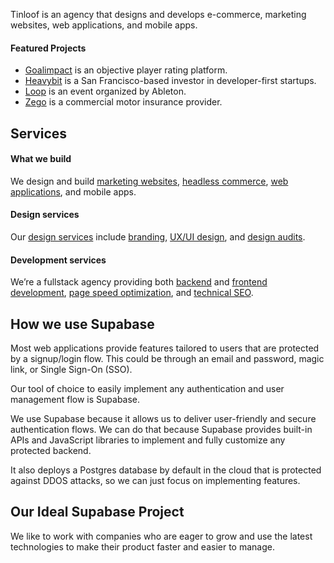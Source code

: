 Tinloof is an agency that designs and develops e-commerce, marketing websites, web applications, and mobile apps.

#### Featured Projects

- [Goalimpact](https://tinloof.com/work/goalimpact) is an objective player rating platform.
- [Heavybit](https://tinloof.com/work/heavybit) is a San Francisco-based investor in developer-first startups.
- [Loop](https://tinloof.com/work/loop) is an event organized by Ableton.
- [Zego](https://tinloof.com/work/zego) is a commercial motor insurance provider.

## Services
#### What we build

We design and build [marketing websites](https://tinloof.com/services/web-development-services/custom-website-development), [headless commerce](https://tinloof.com/services/web-development-services/headless-commerce-website-development), [web applications](https://tinloof.com/services/web-app-development), and mobile apps.

#### Design services

Our [design services](https://tinloof.com/services/web-design-services-company) include [branding](https://tinloof.com/services/digital-branding-services), [UX/UI design](https://tinloof.com/services/web-design-services-company/ux-ui-design-services), and [design audits](https://tinloof.com/services/web-design-services-company/web-design-audits).

#### Development services

We’re a fullstack agency providing both [backend](https://tinloof.com/services/web-development-services/back-end-development-services) and [frontend development](https://tinloof.com/services/web-development-services/frontend-web-development), [page speed optimization](https://tinloof.com/services/website-speed), and [technical SEO](https://tinloof.com/services/web-development-services/technical-seo-agency-services).

## How we use Supabase

Most web applications provide features tailored to users that are protected by a signup/login flow. This could be through an email and password, magic link, or Single Sign-On (SSO).

Our tool of choice to easily implement any authentication and user management flow is Supabase.

We use Supabase because it allows us to deliver user-friendly and secure authentication flows. We can do that because Supabase provides built-in APIs and JavaScript libraries to implement and fully customize any protected backend.

It also deploys a Postgres database by default in the cloud that is protected against DDOS attacks, so we can just focus on implementing features.

## Our Ideal Supabase Project

We like to work with companies who are eager to grow and use the latest technologies to make their product faster and easier to manage.